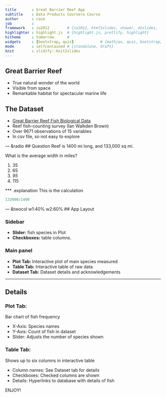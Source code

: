 ```yaml
---
title       : Great Barrier Reef App
subtitle    : Data Products Coursera Course
author      : casm
job         : 
framework   : io2012        # {io2012, html5slides, shower, dzslides, ...}
highlighter : highlight.js  # {highlight.js, prettify, highlight}
hitheme     : tomorrow      # 
widgets     : [bootstrap, quiz]            # {mathjax, quiz, bootstrap}
mode        : selfcontained # {standalone, draft}
knit        : slidify::knit2slides
---
```

## Great Barrier Reef
- True natural wonder of the world
- Visible from space
- Remarkable habitat for spectacular marine life

## The Dataset
- [Great Barrier Reef Fish Biological Data](http://era.deedi.qld.gov.au/1776/)
- Reef fish-counting survey (Ian Walkden Brown)
- Over 9671 observations of 15 variables
- In csv file, so not easy to explore

--- &radio
## Question
Reef is 1400 mi long, and 133,000 sq mi.

What is the average width in miles?

1. 35
2. 65
3. _95_
4. 115

*** .explanation
This is the calculation
```r
133000/1400
```

--- &twocol w1:40% w2:60%
## App Layout

### Sidebar

- **Slider:** fish species in Plot
- **Checkboxes:** table columns.

### Main panel

- **Plot Tab:** Interactive plot of main species measured
- **Table Tab:** Interactive table of raw data
- **Dataset Tab:** Dataset details and acknowledgements

---
## Details

### Plot Tab:

Bar chart of fish frequency

- X-Axis: Species names
- Y-Axis: Count of fish in dataset
- Slider: Adjusts the number of species shown

### Table Tab:

Shows up to six columns in interactive table

- Column names: See Dataset tab for details
- Checkboxes: Checked columns are shown
- Details: Hyperlinks to database with details of fish

ENJOY!





